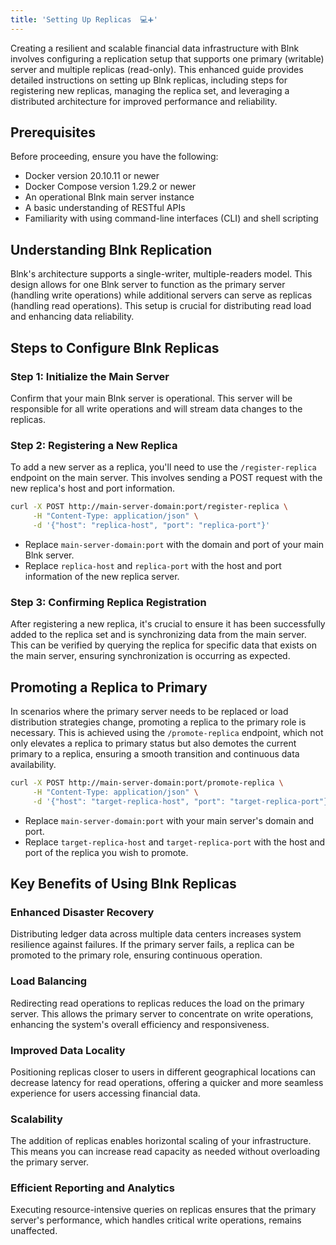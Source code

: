 ```yaml
---
title: 'Setting Up Replicas  💻➕'
---
```


Creating a resilient and scalable financial data infrastructure with Blnk involves configuring a replication setup that supports one primary (writable) server and multiple replicas (read-only). This enhanced guide provides detailed instructions on setting up Blnk replicas, including steps for registering new replicas, managing the replica set, and leveraging a distributed architecture for improved performance and reliability.

## Prerequisites

Before proceeding, ensure you have the following:

- Docker version 20.10.11 or newer
- Docker Compose version 1.29.2 or newer
- An operational Blnk main server instance
- A basic understanding of RESTful APIs
- Familiarity with using command-line interfaces (CLI) and shell scripting

## Understanding Blnk Replication

Blnk's architecture supports a single-writer, multiple-readers model. This design allows for one Blnk server to function as the primary server (handling write operations) while additional servers can serve as replicas (handling read operations). This setup is crucial for distributing read load and enhancing data reliability.

## Steps to Configure Blnk Replicas

### Step 1: Initialize the Main Server

Confirm that your main Blnk server is operational. This server will be responsible for all write operations and will stream data changes to the replicas.

### Step 2: Registering a New Replica

To add a new server as a replica, you'll need to use the `/register-replica` endpoint on the main server. This involves sending a POST request with the new replica's host and port information.

```bash
curl -X POST http://main-server-domain:port/register-replica \
     -H "Content-Type: application/json" \
     -d '{"host": "replica-host", "port": "replica-port"}'
```

- Replace `main-server-domain:port` with the domain and port of your main Blnk server.
- Replace `replica-host` and `replica-port` with the host and port information of the new replica server.


### Step 3: Confirming Replica Registration

After registering a new replica, it's crucial to ensure it has been successfully added to the replica set and is synchronizing data from the main server. This can be verified by querying the replica for specific data that exists on the main server, ensuring synchronization is occurring as expected.


## Promoting a Replica to Primary

In scenarios where the primary server needs to be replaced or load distribution strategies change, promoting a replica to the primary role is necessary. This is achieved using the `/promote-replica` endpoint, which not only elevates a replica to primary status but also demotes the current primary to a replica, ensuring a smooth transition and continuous data availability.

```bash
curl -X POST http://main-server-domain:port/promote-replica \
     -H "Content-Type: application/json" \
     -d '{"host": "target-replica-host", "port": "target-replica-port"}'
```

- Replace `main-server-domain:port` with your main server's domain and port.
- Replace `target-replica-host` and `target-replica-port` with the host and port of the replica you wish to promote.

## Key Benefits of Using Blnk Replicas

### Enhanced Disaster Recovery

Distributing ledger data across multiple data centers increases system resilience against failures. If the primary server fails, a replica can be promoted to the primary role, ensuring continuous operation.

### Load Balancing

Redirecting read operations to replicas reduces the load on the primary server. This allows the primary server to concentrate on write operations, enhancing the system's overall efficiency and responsiveness.

### Improved Data Locality

Positioning replicas closer to users in different geographical locations can decrease latency for read operations, offering a quicker and more seamless experience for users accessing financial data.

### Scalability

The addition of replicas enables horizontal scaling of your infrastructure. This means you can increase read capacity as needed without overloading the primary server.

### Efficient Reporting and Analytics

Executing resource-intensive queries on replicas ensures that the primary server's performance, which handles critical write operations, remains unaffected.

